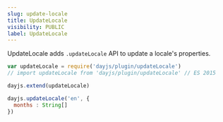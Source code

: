 ```yaml
---
slug: update-locale
title: UpdateLocale
visibility: PUBLIC
label: UpdateLocale
---
```


UpdateLocale adds `.updateLocale` API to update a locale's properties.

```javascript
var updateLocale = require('dayjs/plugin/updateLocale')
// import updateLocale from 'dayjs/plugin/updateLocale' // ES 2015

dayjs.extend(updateLocale)

dayjs.updateLocale('en', {
  months : String[]
})
```